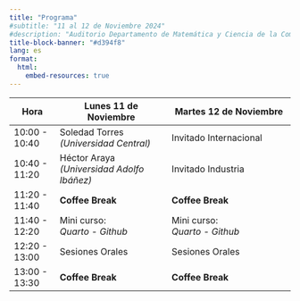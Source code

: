 ```yaml
---
title: "Programa"
#subtitle: "11 al 12 de Noviembre 2024"
#description: "Auditorio Departamento de Matemática y Ciencia de la Computación"
title-block-banner: "#d394f8"
lang: es
format: 
  html:
    embed-resources: true
---
```



| Hora              | Lunes 11 de Noviembre                        | Martes 12 de Noviembre                            |
|-------------------|----------------------------------------------|---------------------------------------------------|
| 10:00 - 10:40     | Soledad Torres  <br> *(Universidad Central)*  | Invitado Internacional                          |
| 10:40 - 11:20     | Héctor Araya  <br> *(Universidad Adolfo Ibáñez)* | Invitado Industria                           |
| 11:20 - 11:40     | **Coffee Break**                   | **Coffee Break**                       |
| 11:40 - 12:20     | Mini curso: <br> *Quarto - Github*                  | Mini curso: <br> *Quarto - Github*        |
| 12:20 - 13:00     | Sesiones Orales                              | Sesiones Orales                                  |
| 13:00 - 13:30     | **Coffee Break**                   | **Coffee Break**                       |
